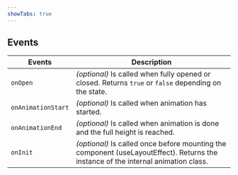 ```yaml
---
showTabs: true
---
```


## Events

| Events             | Description                                                                                                                        |
| ------------------ | ---------------------------------------------------------------------------------------------------------------------------------- |
| `onOpen`           | _(optional)_ Is called when fully opened or closed. Returns `true` or `false` depending on the state.                              |
| `onAnimationStart` | _(optional)_ Is called when animation has started.                                                                                 |
| `onAnimationEnd`   | _(optional)_ Is called when animation is done and the full height is reached.                                                      |
| `onInit`           | _(optional)_ Is called once before mounting the component (useLayoutEffect). Returns the instance of the internal animation class. |
